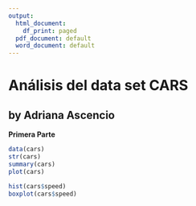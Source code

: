 ---
output:
  html_document:
    df_print: paged
  pdf_document: default
  word_document: default
---
# Análisis del data set CARS
## by Adriana Ascencio

**Primera Parte**
```{r}
data(cars)
str(cars)
summary(cars)
plot(cars)

hist(cars$speed)
boxplot(cars$speed)
```